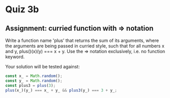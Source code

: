 # Quiz 3b

## Assignment: curried function with => notation

Write a function name 'plus' that returns the sum of its arguments, where the arguments are being passed in curried style, such that for all numbers x and y, plus()(x)(y) === x + y.
Use the => notation exclusively, i.e. no function keyword.

Your solution will be tested against:

```js copy
const x_ = Math.random();
const y_ = Math.random();
const plus3 = plus(3);
plus(x_)(y_) === x_ + y_ && plus3(y_) === 3 + y_;
```
